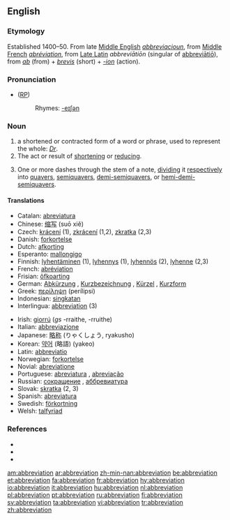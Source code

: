 {{selfref|For abbreviations in Wiktionary, see [[:Category:Abbreviations]]}}
==English==
===Etymology===
Established 1400–50. From late [[Middle English]] ''[[abbreviacioun]]'', from [[Middle French]] ''[[abréviation]]'', from [[Late Latin]] ''abbreviātiōn'' (singular of [[abbreviatio|abbreviātiō]]), from ''[[ab]]'' (from) + ''[[brevis]]'' (short) + ''[[-ion]]'' (action).

===Pronunciation===
* ([[RP]]) {{IPA|/əˌbriːviˈeɪʃn/}}
*: Rhymes: [[Rhymes:English:-eɪʃǝn|-eɪʃǝn]]

===Noun===
{{en-noun}}
# a shortened or contracted form of a word or phrase, used to represent the whole: ''[[Dr]]''.
# The act or result of [[shorten|shortening]] or [[reduce|reducing]].
# {{music}} One or more dashes through the stem of a note, [[dividing]] it [[respectively]] into [[quavers]], [[semiquavers]], [[demi-semiquavers]], or [[hemi-demi-semiquavers]].

====Translations====
{{top}}
*Catalan: [[abreviatura]] {{f}}
*Chinese: [[缩写]] (suō xiě)
*Czech: [[krácení]] {{n}} (1), [[zkrácení]] {{n}} (1,2), [[zkratka]] {{f}} (2,3)
*Danish: [[forkortelse]] {{c}}
*Dutch: [[afkorting]] {{f}}
*Esperanto: [[mallongigo]]
*Finnish: [[lyhentäminen]] (1), [[lyhennys]] (1), [[lyhennös]] (2), [[lyhenne]] (2,3)
*French: [[abréviation]] {{f}}
*Frisian: [[ôfkoarting]]
*German: [[Abkürzung]] {{f}}, [[Kurzbezeichnung]] {{f}}, [[Kürzel]] {{n}}, [[Kurzform]] {{f}}
*Greek: [[περίληψη]] (perílipsi) {{f}}
*Indonesian: [[singkat]]an
*Interlingua: [[abbreviation]] (3)
{{mid}}
*Irish: [[giorrú]] {{m}} (''gs'' -rraithe, {{p}} -rruithe)
*Italian: [[abbreviazione]]
*Japanese: [[略称]] (りゃくしょう, ryakusho)
*Korean: [[약어]] (略語) (yakeo)
*Latin: [[abbreviatio]]
*Norwegian: [[forkortelse]]
*Novial: [[abreviatione]]
*Portuguese: [[abreviatura]] {{f}}, [[abreviação]] {{f}}
*Russian: [[сокрaщение]] {{n}}, [[аббревиатура]] {{f}}
*Slovak: [[skratka]] {{f}} (2, 3)
*Spanish: [[abreviatura]] {{f}}
*Swedish: [[förkortning]] {{c}}
*Welsh: [[talfyriad]] {{m}}
{{bottom}}

===References===
{{wikisource1911Enc|Abbreviation}}
{{pedialite|abbreviation}}
* {{R:American Heritage 2000|abbreviation}}
* {{R:Dictionary.com|abbreviation}}
* {{R:WordNet 2003|abbreviation}}

[[am:abbreviation]]
[[ar:abbreviation]]
[[zh-min-nan:abbreviation]]
[[be:abbreviation]]
[[et:abbreviation]]
[[fa:abbreviation]]
[[fr:abbreviation]]
[[hy:abbreviation]]
[[io:abbreviation]]
[[it:abbreviation]]
[[hu:abbreviation]]
[[nl:abbreviation]]
[[pl:abbreviation]]
[[pt:abbreviation]]
[[ru:abbreviation]]
[[fi:abbreviation]]
[[sv:abbreviation]]
[[ta:abbreviation]]
[[vi:abbreviation]]
[[tr:abbreviation]]
[[zh:abbreviation]]